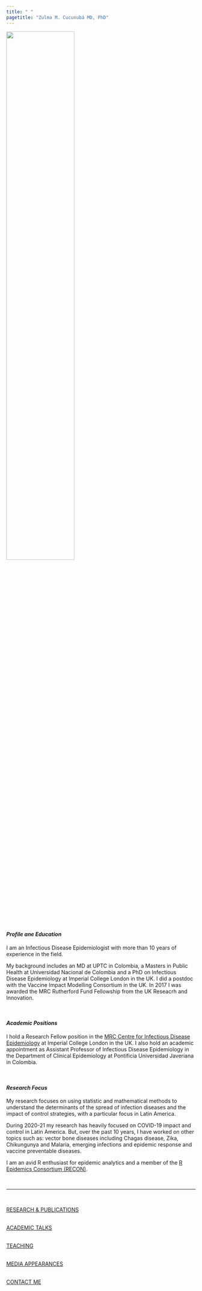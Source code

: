 ```yaml
---
title: " "
pagetitle: "Zulma M. Cucunubá MD, PhD"
---
```


<link rel="stylesheet" href="styles.css" type="text/css">
<link rel="stylesheet" href="academicicons/css/academicons.min.css"/>

<img src="images/ZCucunuba.jpeg" style="width:60%; border:0px solid">

<br />

#### *Profile ane Education*

I am an Infectious Disease Epidemiologist with more than 10 years of experience in the field.

My background includes an MD at UPTC in Colombia, a Masters in Public Health at Universidad Nacional de Colombia and a PhD on Infectious Disease Epidemiology at Imperial College London in the UK. I did a postdoc with the Vaccine Impact Modelling Consortium in the UK. In 2017 I was awarded the MRC Rutherford Fund Fellowship from the UK Reseacrh and Innovation.

<br />

#### _Academic Positions_

I hold a Research Fellow position in the [MRC Centre for Infectious Disease Epidemiology](https://www.imperial.ac.uk/people/zulma.cucunuba)  at Imperial College London in the UK. I also hold an academic appointment as Assistant Professor of Infectious Disease Epidemiology in the Department of Clinical Epidemiology at Pontificia Universidad Javeriana in Colombia.

<br />

#### *Research Focus*

My research focuses on using statistic and mathematical methods to understand the determinants of the spread of infection diseases and the impact of control strategies, with a particular focus in Latin America. 

During 2020-21 my research has heavily focused on COVID-19 impact and control in Latin America. But, over the past 10 years, I have worked on other topics such as: vector bone diseases including Chagas disease, Zika, Chikungunya and Malaria, emerging infections and epidemic response and vaccine preventable diseases.

I am an avid R enthusiast for epidemic analytics and a member of the [R Epidemics Consortium (RECON)](https://www.repidemicsconsortium.org/people/). 

<br />

***

<br />

[RESEARCH & PUBLICATIONS](http://zulmamcucunuba.org/res_publications.html) 
<br />

<br />
[ACADEMIC TALKS](http://zulmamcucunuba.org/talks.html) 
<br />

<br />
[TEACHING](http://zulmamcucunuba.org/teaching.html) 
<br />

<br />
[MEDIA APPEARANCES](http://zulmamcucunuba.org/media.html) 
<br />

<br />
[CONTACT ME](http://zulmamcucunuba.org/contact.html) 
<br />

